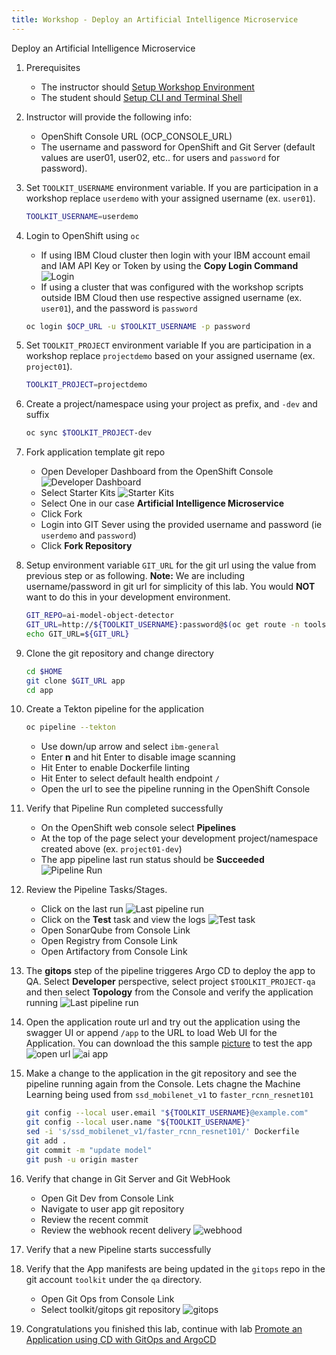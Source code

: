 ```yaml
---
title: Workshop - Deploy an Artificial Intelligence Microservice
---
```



<PageDescription>

Deploy an Artificial Intelligence Microservice

</PageDescription>

1. Prerequisites
    - The instructor should [Setup Workshop Environment](/workshop/setup)
    - The student should [Setup CLI and Terminal Shell](/workshop/terminal)

1. Instructor will provide the following info:
    - OpenShift Console URL (OCP_CONSOLE_URL)
    - The username and password for OpenShift and Git Server (default values are user01, user02, etc.. for users and `password` for password).

1. Set `TOOLKIT_USERNAME` environment variable.
   If you are participation in a workshop replace `userdemo` with your assigned username (ex. `user01`).
    ```bash
    TOOLKIT_USERNAME=userdemo
    ```

1. Login to OpenShift using `oc`
    - If using IBM Cloud cluster then login with your IBM account email and IAM API Key or Token by using the **Copy Login Command**
        ![Login](../images/login.jpg)
    - If using a cluster that was configured with the workshop scripts outside IBM Cloud then use respective assigned username (ex. `user01`), and the password is `password`
    ```bash
    oc login $OCP_URL -u $TOOLKIT_USERNAME -p password
    ```

1. Set `TOOLKIT_PROJECT` environment variable
   If you are participation in a workshop replace `projectdemo` based on your assigned username (ex. `project01`).
    ```bash
    TOOLKIT_PROJECT=projectdemo
    ```

1. Create a project/namespace using your project as prefix, and `-dev` and suffix
    ```bash
    oc sync $TOOLKIT_PROJECT-dev
    ```

1. Fork application template git repo
    - Open Developer Dashboard from the OpenShift Console
        ![Developer Dashboard](../images/developer-dashboard.jpg)
    - Select Starter Kits
        ![Starter Kits](../images/starter-kits-ai.jpg)
    - Select One in our case **Artificial Intelligence Microservice**
    - Click Fork
    - Login into GIT Sever using the provided username and password (ie `userdemo` and `password`)
    - Click **Fork Repository**

1. Setup environment variable `GIT_URL` for the git url using the value from previous step or as following.
        **Note:** We are including username/password in git url for simplicity of this lab. You would **NOT** want to do this in your development environment.
    ```bash
    GIT_REPO=ai-model-object-detector
    GIT_URL=http://${TOOLKIT_USERNAME}:password@$(oc get route -n tools gogs --template='{{.spec.host}}')/${TOOLKIT_USERNAME}/${GIT_REPO}
    echo GIT_URL=${GIT_URL}

    ```

1. Clone the git repository and change directory
    ```bash
    cd $HOME
    git clone $GIT_URL app
    cd app

    ```

1. Create a Tekton pipeline for the application
    ```bash
    oc pipeline --tekton
    ```
    - Use down/up arrow and select `ibm-general`
    - Enter **n** and hit Enter to disable image scanning
    - Hit Enter to enable Dockerfile linting
    - Hit Enter to select default health endpoint `/`
    - Open the url to see the pipeline running in the OpenShift Console

1. Verify that Pipeline Run completed successfully
    - On the OpenShift web console select **Pipelines**
    - At the top of the page select your development project/namespace created above (ex. `project01-dev`)
    - The app pipeline last run status should be **Succeeded**
        ![Pipeline Run](../images/pipeline-run.jpg)

1. Review the Pipeline Tasks/Stages.
    - Click on the last run
        ![Last pipeline run](../images/last-run.jpg)
    - Click on the **Test** task and view the logs
        ![Test task](../images/test-task.jpg)
    - Open SonarQube from Console Link
    - Open Registry from Console Link
    - Open Artifactory from Console Link

1. The **gitops** step of the pipeline triggeres Argo CD to deploy the app to QA. Select **Developer** perspective, select project `$TOOLKIT_PROJECT-qa` and then select **Topology** from the Console and verify the application running
        ![Last pipeline run](../images/deploy-qa.jpg)

1. Open the application route url and try out the application using the swagger UI or append `/app` to the URL to load Web UI for the Application. You can download the this sample [picture](https://raw.githubusercontent.com/IBM/MAX-Object-Detector/master/samples/baby-bear.jpg) to test the app
        ![open url](../images/open-url.jpg)
        ![ai app](../images/ai-app-baby-bear.jpg)


1. Make a change to the application in the git repository and see the pipeline running again from the Console. Lets chagne the Machine Learning being used from `ssd_mobilenet_v1` to `faster_rcnn_resnet101`
    ```bash
    git config --local user.email "${TOOLKIT_USERNAME}@example.com"
    git config --local user.name "${TOOLKIT_USERNAME}"
    sed -i 's/ssd_mobilenet_v1/faster_rcnn_resnet101/' Dockerfile
    git add .
    git commit -m "update model"
    git push -u origin master

    ```

1. Verify that change in Git Server and Git WebHook
    - Open Git Dev from Console Link
    - Navigate to user app git repository
    - Review the recent commit
    - Review the webhook recent delivery
        ![webhood](../images/webhook.jpg)

1. Verify that a new Pipeline starts successfully

1. Verify that the App manifests are being updated in the `gitops` repo in the git account `toolkit` under the `qa` directory.
    - Open Git Ops from Console Link
    - Select toolkit/gitops git repository
        ![gitops](../images/gitops.jpg)

1. Congratulations you finished this lab, continue with lab [Promote an Application using CD with GitOps and ArgoCD](./cd)





